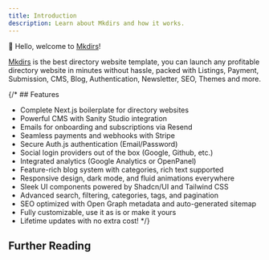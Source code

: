 ```yaml
---
title: Introduction
description: Learn about Mkdirs and how it works.
---
```



👋 Hello, welcome to [Mkdirs](https://mkdirs.com)!

[Mkdirs](https://mkdirs.com) is the best directory website template, you can launch any profitable directory website in minutes without hassle, packed with Listings, Payment, Submission, CMS, Blog, Authentication, Newsletter, SEO, Themes and more.

<LinkCard title="Mkdirs" href="https://mkdirs.com" description="Visit mkdirs.com" />

<LinkCard title="Mkdirs Demo" href="https://demo.mkdirs.com" description="Explore the demo directory website built with Mkdirs" />

{/* ## Features

- Complete Next.js boilerplate for directory websites
- Powerful CMS with Sanity Studio integration
- Emails for onboarding and subscriptions via Resend
- Seamless payments and webhooks with Stripe
- Secure Auth.js authentication (Email/Password)
- Social login providers out of the box (Google, Github, etc.)
- Integrated analytics (Google Analytics or OpenPanel)
- Feature-rich blog system with categories, rich text supported
- Responsive design, dark mode, and fluid animations everywhere
- Sleek UI components powered by Shadcn/UI and Tailwind CSS
- Advanced search, filtering, categories, tags, and pagination
- SEO optimized with Open Graph metadata and auto-generated sitemap
- Fully customizable, use it as is or make it yours
- Lifetime updates with no extra cost! */}

## Further Reading

<LinkCard title="Installation" href="/installation/" description="Learn how to get started with Mkdirs." />
